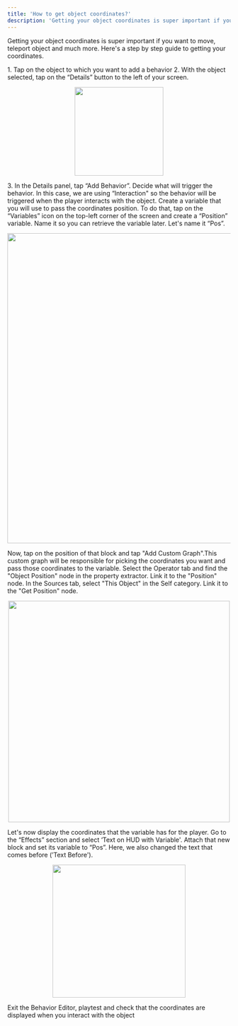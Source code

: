 ```yaml
---
title: 'How to get object coordinates?'
description: 'Getting your object coordinates is super important if you want to move, teleport object and much more.'
---
```


Getting your object coordinates is super important if you want to move, teleport object and much more. Here's a step by step guide to getting your coordinates.

<Steps>

  <Step title="Select your object">
  <Accordion title="The basics for all behaviors">
    1. Tap on the object to which you want to add a behavior
    2. With the object selected, tap on the “Details” button to the left of your screen.
    <p align="center">
      <img width="200" noZoom src="https://i.imgur.com/jMSZzP8.png" /> </p>
    3. In the Details panel, tap “Add Behavior”.
    </Accordion>
  </Step>

  <Step title="Set your Trigger">
    Decide what will trigger the behavior. In this case, we are using “Interaction" so the behavior will be triggered when the player interacts with the object.
  </Step>

   <Step title="Create a Variable">
    Create a variable that you will use to pass the coordinates position. To do that, tap on the “Variables” icon on the top-left corner of the screen and create a “Position” variable. Name it so you can retrieve the variable later. Let's name it “Pos”.
    <Accordion title="Variable Image">
    <p align="center">
      <img width="700" noZoom src="https://i.imgur.com/BSLj0Gr.png"/>
      </p>
  </Accordion>
  </Step>

  <Step title="Build Your Custom Graph">
    Now, tap on the position of that block and tap "Add Custom Graph".This custom graph will be responsible for picking the coordinates you want and pass those coordinates to the variable. Select the Operator tab and find the "Object Position" node in the property extractor. Link it to the "Position" node. In the Sources tab, select "This Object" in the Self category. Link it to the "Get Position" node.
    <Accordion title="Custom Graph Image">
    <p align="center">
      <img width="500" noZoom src="https://i.imgur.com/4rcRQEf.png"/>
      </p>
  </Accordion>
 </Step>

  <Step title="Display coordinates in text">
Let's now display the coordinates that the variable has for the player. Go to the “Effects” section and select ‘Text on HUD with Variable'. Attach that new block and set its variable to “Pos”. Here, we also changed the text that comes before (’Text Before').
    <Accordion title="Behavior Image">
    <p align="center">
      <img width="300" noZoom src="https://i.imgur.com/JsuHvhn.png"/>
      </p>
  </Accordion>
    
  </Step>

   <Step title="Playtest!">
    Exit the Behavior Editor, playtest and check that the coordinates are displayed when you interact with the object 
</Step>

  </Steps>
